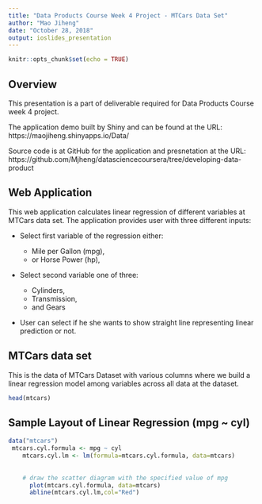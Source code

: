 ```yaml
---
title: "Data Products Course Week 4 Project - MTCars Data Set"
author: "Mao Jiheng"
date: "October 28, 2018"
output: ioslides_presentation
---
```


```r
knitr::opts_chunk$set(echo = TRUE)
```

## Overview

This presentation is a part of deliverable required for Data Products Course week 4 project.

The application demo built by Shiny and can be found at the URL:
https://maojiheng.shinyapps.io/Data/

Source code is at GitHub for the application and presnetation at the URL:
https://github.com/Mjheng/datasciencecoursera/tree/developing-data-product


## Web Application

This web application calculates linear regression of different variables at MTCars data set. The application provides user with three different inputs:

* Select first variable of the regression either:

    + Mile per Gallon (mpg),
    + or Horse Power (hp),
  
* Select second variable one of three: 

    + Cylinders, 
    + Transmission, 
    + and Gears
  
* User can select if he\ she wants to show straight line representing linear prediction or not.


## MTCars data set

This is the data of MTCars Dataset with various columns where we build a linear regression model among variables across all data at the dataset.

```r
head(mtcars)
```

## Sample Layout of Linear Regression (mpg ~ cyl)

```r

data("mtcars")
 mtcars.cyl.formula <- mpg ~ cyl
    mtcars.cyl.lm <- lm(formula=mtcars.cyl.formula, data=mtcars)
     
    
    # draw the scatter diagram with the specified value of mpg
      plot(mtcars.cyl.formula, data=mtcars)
      abline(mtcars.cyl.lm,col="Red")
```
